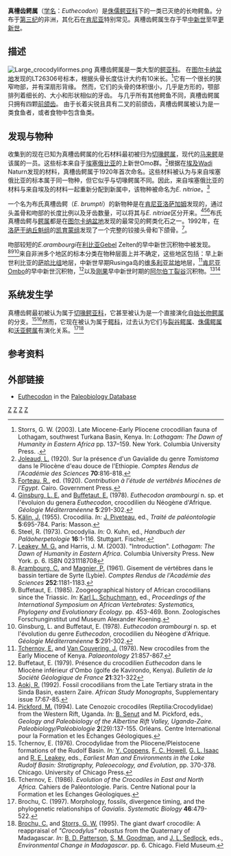 {{Automatic Taxobox
| taxon = Euthecodon
| authority = Fourtau, 1920
| fossil_range = 早[[中新世|中新世]]——早[[更新世|更新世]]，{{fossilrange|23.03|0.781}}
| subdivision_ranks = [[种|种]]
| subdivision = 
*{{绝灭}}''E. nitriae''（[[模式种|模式种]]） <small>Fourtau, 1920</small>
*{{绝灭}}[[布氏真槽齿鳄|布氏真槽齿鳄]] ''E. brumpti'' <small>Joleaud, 1920</small>
*{{绝灭}}''E. arambourgi'' <small>Ginsburg and Buffetaut, 1978</small>
| synonyms = 
}}
'''真槽齿鳄属'''（[[学名|学名]]：''Euthecodon''）是[[侏儒鳄亚科|侏儒鳄亚科]]下的一类已灭绝的长吻鳄鱼。分布于[[第三纪|第三纪]]的非洲，其化石在[[肯尼亚|肯尼亚]]特别常见。真槽齿鳄属生存于早[[中新世|中新世]]至早[[更新世|更新世]]。

==描述==
[[File:Large_crocodyliformes.png|thumb]]
真槽齿鳄属是一类大型的[[鳄亚科|鳄亚科]]。 在[[图尔卡纳盆地|图尔卡纳盆地]]发现的LT26306号标本，根据头骨长度估计大约有10米长。<ref>Storrs, G. W. (2003). Late Miocene-Early Pliocene crocodilian fauna of Lothagam, southwest Turkana Basin, Kenya. In: ''Lothagam: The Dawn of Humanity in Eastern Africa'' pp. 137–159. New York. Columbia University Press. {{ISBN|0-231-11870-8}}.</ref>它有一个很长的狭窄吻部，并有深扇形背缘。 然而，它们的头骨的体积很小，几乎是方形的，颚部排列着细长的、大小和形状相似的牙齿。 与几乎所有其他鳄鱼不同，真槽齿鳄属只拥有四颗[[前颌齿|前颌齿]]。 由于长着尖锐且具有二叉的前颌齿，真槽齿鳄属被认为是一类食鱼者，或者食物中包含鱼类。

==发现与物种==
收集到的现在已知为真槽齿鳄属的化石材料最初被归为[[切喙鳄属|切喙鳄属]]，现代的[[马来鳄|马来鳄]]是该属的一员。这些标本来自于[[埃塞俄比亚|埃塞俄比亚]]的上新世Omo群。<ref>[[Leonce_Joleaud|Joleaud, L.]] (1920). Sur la présence d'un Gavialide du genre ''Tomistoma'' dans le Pliocène d'eau douce de l'Ethiopie. ''Comptes Rendus de l'Académie des Sciences'' '''70''':816-818.</ref>根据在[[埃及|埃及]]Wadi Naturn发现的材料，真槽齿鳄属于1920年首次命名。这些材料被认为与来自埃塞俄比亚的标本属于同一物种，但它似乎与切喙鳄属不同。因此，来自埃塞俄比亚的材料与来自埃及的材料一起重新分配到新属中，该物种被命名为''E. nitriae''。<ref>[[René_Fourtau|Forteau, R.]], ed. (1920). ''Contribution à l'étude de vertébrés Miocènes de l'Egypt''. Cairo. Government Press.</ref>

一个名为布氏真槽齿鳄（''E. brumpti''）的新物种是在[[肯尼亚|肯尼亚]][[洛萨加姆|洛萨加姆]]发现的，通过头盖骨和吻部的长度比例以及牙齿数量，可以将其与''E. nitriae''区分开来。<ref>[[Leonard_Ginsburg|Ginsburg, L. E.]] and [[Eric_Buffetaut|Buffetaut, E.]] (1978). ''Euthecodon arambourgi'' n. sp. et l'évoluion du genera ''Euthecodon'', crocodilien du Néogène d'Afrique. ''Géologie Méditerranéenne'' '''5''':291-302.</ref><ref>[[Joseph_Kälin|Kälin, J.]] (1955). Crocodilia. ''In:'' [[Jean_Piveteau|J. Piveteau]], ed., ''Traité de paléontologie'' '''5''':695-784. Paris: Masson.</ref><ref>Steel, R. (1973). Crocodylia. ''In:'' O. Kuhn, ed., ''Handbuch der Paläoherpetologie'' '''16''':1-116. Stuttgart. Fischer.</ref>布氏真槽齿鳄与[[鳄属|鳄属]]都是在[[图尔卡纳盆地|图尔卡纳盆地]]发现的最常见的鳄类化石之一。1992年，在[[洛萨|洛萨]][[干纳丘魁组|干纳丘魁组]]的[[凯育蒙组|凯育蒙组]]发现了一个完整的铰接头骨和下颌骨。<ref>[[Meave_Leakey|Leakey, M. G.]] and Harris, J. M. (2003). "Introduction". ''Lothagam: The Dawn of Humanity in Eastern Africa''. Columbia University Press. New York. p. 6. ISBN 0231118708</ref>。

吻部较短的''E.arambourgi''在[[利比亚|利比亚]]Gebel Zelten的早中新世沉积物中被发现。<ref>[[Camille_Arambourg|Arambourg, C.]] and [[Philippe_Magnier|Magnier, P.]] (1961). Gisement de vértébres dans le bassin tertiare de Syrte (Lybie). ''Comptes Rendus de l'Académie des Sciences'' '''252''':1181-1183.</ref><ref>Buffetaut, E. (1985). Zoogeographical history of African crocodilians since the Triassic. ''In:'' [[Karl_L._Schuchmann|Karl L. Schuchmann]], ed., ''Proceedings of the International Symposium on African Vertebrates: Systematics, Phylogeny and Evolutionary Ecology.'' pp. 453-469. Bonn. Zoologisches Forschunginstitut und Museum Alexander Koening.</ref><ref>Ginsburg, L. and Buffetaut, E. (1978). ''Euthecodon arambourgi'' n. sp. et l'évolution du genre ''Euthecodon'', crocodilien du Néogène d'Afrique. ''Géologie Méditerranéenne'' '''5''':291-302.</ref>来自非洲多个地区的标本分类在物种层面上并不确定，这些地区包括：早上新世利比亚的[[萨哈比组|萨哈比组]]地层，中新世早期Rusinga岛的[[维多利亚盆地|维多利亚盆地]]地层，<ref>[[Eitan_Tchernov|Tchernov, E.]] and [[Judith_Anne_Van_Couvering|Van Couvering, J.]] (1978). New crocodiles from the Early Miocene of Kenya. ''Palaeontology'' 21:857-867.</ref>[[肯尼亚|肯尼亚]]Ombo的早中新世沉积物，<ref>Buffetaut, E. (1979). Présence du crocodilien ''Euthecodon'' dans le Miocène inférieur d'Ombo (golfe de Kavirondo, Kenya). ''Bulletin de la Société Géologique de France'' '''21''':321-322</ref>以及[[刚果|刚果]]早中新世时期的[[阿尔伯丁裂谷|阿尔伯丁裂谷]]沉积物。<ref>[[Riosuke_Aoki|Aoki, R.]] (1992). Fossil crocodilians from the Late Tertiary strata in the Sinda Basin, eastern Zaire. ''African Study Monographs'', Supplementary issue ''17'':67-85.</ref><ref>[[Martin_Pickford|Pickford, M.]] (1994). Late Cenozoic crocodiles (Reptilia:Crocodylidae) from the Western Rift, Uganda. ''In:'' [[Brigitte_Senut|B. Senut]] and M. Pickford, eds., ''Geology and Paleobiology of the Albertine Rift Valley, Uganda-Zaire. Paleobiology/Paléobiologie'' '''2'''(29):137-155. Orléans. Centre International pour la Formation et les Echanges Géologiques.</ref>

==系统发生学==
真槽齿鳄最初被认为属于[[切喙鳄亚科|切喙鳄亚科]]，它甚至被认为是一个直接演化自[[始长吻鳄属|始长吻鳄属]]的分支。<ref> Tchernov, E. (1976). Crocodylidae from the Pliocene/Pleistocene formations of the Rudolf Basin. ''In:'' [[Yves_Coppens|Y. Coppens]], [[Francis_Clark_Howell|F. C. Howell]], [[Glynn_Isaac|G. L. Isaac]] and [[Richard_Leakey|R. E. Leakey]], eds., ''Earliest Man and Environments in the Lake Rudolf Basin: Stratigraphy, Paleoecology, and Evolution'', pp. 370-378. Chicago. University of Chicago Press.</ref><ref>Tchernov, E. (1986). ''Evolution of the Crocodiles in East and North Africa.'' Cahiers de Paléontologie. Paris. Centre National pour la Formation et les Echanges Géologiques.</ref>然而，它现在被认为属于[[鳄科|鳄科]]，过去认为它们与[[裂谷鳄属|裂谷鳄属]]、[[侏儒鳄属|侏儒鳄属]]和[[沃亚鳄属|沃亚鳄属]]有演化关系。<ref>Brochu, C. (1997). Morphology, fossils, divergence timing, and the phylogenetic relationships of ''Gavialis''. ''Systematic Biology'' '''46''':479-522.</ref><ref>[[Christopher_A._Brochu|Brochu, C.]] and [[Glenn_W._Storrs|Storrs, G. W.]] (1995). The giant dwarf crocodile: A reappraisal of ''"Crocodylus" robustus'' from the Quaternary of Madagascar. ''In:'' [[Bruce_D._Patterson|B. D. Patterson]], [[Steven_M._Goodman|S. M. Goodman]], and [[Jodi_L._Sedlock|J. L. Sedlock]], eds., ''Environmental Change in Madagascar''. pp. 6. Chicago. Field Museum.</ref>

==参考资料==
{{Reflist}}

==外部链接==
*[http://paleodb.org/cgi-bin/bridge.pl?action=checkTaxonInfo&taxon_no=38445&is_real_user=1 Euthecodon] {{Wayback|url=http://paleodb.org/cgi-bin/bridge.pl?action=checkTaxonInfo&taxon_no=38445&is_real_user=1 |date=20121012170151 }} in the [https://en.wikipedia.org/wiki/Paleobiology_Database Paleobiology Database] {{Wayback|url=https://en.wikipedia.org/wiki/Paleobiology_Database |date=20210420212005 }}
{{已滅絕鱷目|C.}}
{{Taxonbar}} 
[[Category:鱷科|Z]] 
[[Category:中新世爬行動物|Z]] 
[[Category:已灭绝动物|Z]]
[[Category:_1920年描述的分类群|Z]]